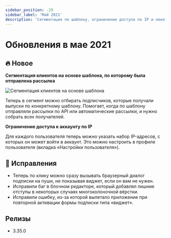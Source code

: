 ```yaml
---
sidebar_position: -29
sidebar_label: 'Май 2021'
description: 'Сегментация по шаблону, ограничение доступа по IP и некоторые исправления'
---
```



# Обновления в мае 2021

## 🔥 Новое

**Сегментация клиентов на основе шаблона, по которому была отправлена рассылка**

<p align="left">
  <img src={segmentEditor} alt="Сегментация клиентов на основе шаблона" />
</p>

Теперь в сегмент можно отбирать подписчиков, которые получали выпуски по конкретному шаблону. Помогает, когда по шаблону отправляли рассылки по API или автоматические рассылки, и нужно собрать всех получателей.

**Ограничение доступа к аккаунту по IP**

Для каждого пользователя теперь можно указать набор IP-адресов, с которых он может войти в аккаунт. Это можно настроить в профиле пользователя (вкладка «Настройки пользователя»).

## 🐛 Исправления

- Теперь по клику можно сразу вызывать браузерный диалог подписки на пуши, не показывая виджет, если он вам не нужен.
- Исправили баг в блочном редакторе, который добавлял лишние отступы в некоторых случаях многоколоночной вёрстки.
- Исправили ошибку, из-за которой вылетало приложение при повторной активации формы подписки типа «виджет».

## Релизы

- 3.35.0

